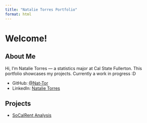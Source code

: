 ```yaml
---
title: "Natalie Torres Portfolio"
format: html
---
```


# Welcome!

## About Me

Hi, I'm Natalie Torres — a statistics major at Cal State Fullerton. This portfolio showcases my projects. Currently a work in progress :D

-   GitHub: [\@Nat-Tor](https://github.com/Nat-Tor)
-   LinkedIn: [Natalie Torres](https://www.linkedin.com/in/natalietorres-o7/)

## Projects

-   [SoCalRent Analysis](https://nat-tor.github.io/NatPortfolio/SoCalRentProject.html)
